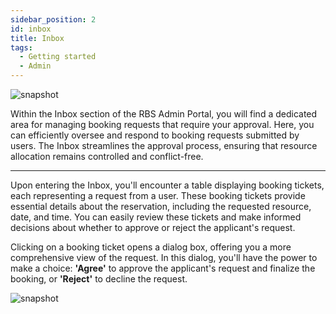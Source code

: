 ---
sidebar_position: 2
id: inbox
title: Inbox
tags:
  - Getting started
  - Admin
---



<BrowserWindow url={url}>

![snapshot](/assets/admin/inbox.png)

</BrowserWindow>

Within the Inbox section of the RBS Admin Portal, you will find a dedicated area for managing booking requests that require your approval. Here, you can efficiently oversee and respond to booking requests submitted by users. The Inbox streamlines the approval process, ensuring that resource allocation remains controlled and conflict-free.

---

Upon entering the Inbox, you'll encounter a table displaying booking tickets, each representing a request from a user. These booking tickets provide essential details about the reservation, including the requested resource, date, and time. You can easily review these tickets and make informed decisions about whether to approve or reject the applicant's request.

Clicking on a booking ticket opens a dialog box, offering you a more comprehensive view of the request. In this dialog, you'll have the power to make a choice: **'Agree'** to approve the applicant's request and finalize the booking, or **'Reject'** to decline the request.

<BrowserWindow url={url}>

![snapshot](/assets/admin/inbox-ticket.png)

</BrowserWindow>
